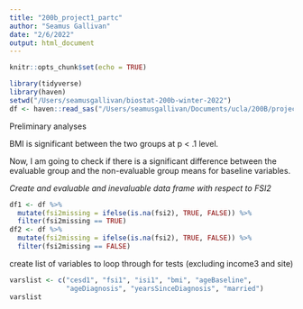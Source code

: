 ```yaml
---
title: "200b_project1_partc"
author: "Seamus Gallivan"
date: "2/6/2022"
output: html_document
---
```


```r
knitr::opts_chunk$set(echo = TRUE)
```

```r
library(tidyverse)
library(haven)
setwd("/Users/seamusgallivan/biostat-200b-winter-2022")
df <- haven::read_sas("/Users/seamusgallivan/Documents/ucla/200B/projects/ptw_project1.sas7bdat")
```


Preliminary analyses 

BMI is significant between the two groups at p < .1 level. 

Now, I am going to check if there is a significant difference between the evaluable group and the non-evaluable group means for baseline variables. 

*Create and evaluable and inevaluable data frame with respect to FSI2*
```r
df1 <- df %>% 
  mutate(fsi2missing = ifelse(is.na(fsi2), TRUE, FALSE)) %>% 
  filter(fsi2missing == TRUE)
df2 <- df %>% 
  mutate(fsi2missing = ifelse(is.na(fsi2), TRUE, FALSE)) %>% 
  filter(fsi2missing == FALSE)
```

create list of variables to loop through for tests (excluding income3 and site)
```r
varslist <- c("cesd1", "fsi1", "isi1", "bmi", "ageBaseline", 
              "ageDiagnosis", "yearsSinceDiagnosis", "married")
varslist
```

